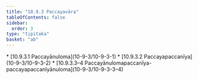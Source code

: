 ```yaml
---
title: "10.9.3 Paccayavāra"
tableOfContents: false
sidebar:
  order: 3
type: "tipitaka"
basket: "ab"
---
```



<DynamicBreadcrumb />



<TableOfContents>
* [10.9.3.1 Paccayānuloma](10-9-3/10-9-3-1)
* [10.9.3.2 Paccayapaccanīya](10-9-3/10-9-3-2)
* [10.9.3.3–4 Paccayānulomapaccanīya-paccayapaccanīyānuloma](10-9-3/10-9-3-3–4)
</TableOfContents>